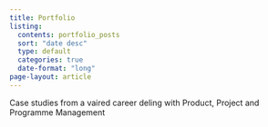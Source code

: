 ```yaml
---
title: Portfolio
listing:
  contents: portfolio_posts
  sort: "date desc"
  type: default
  categories: true
  date-format: "long"
page-layout: article
--- 
```


 Case studies from a vaired career deling with Product, Project and Programme Management

 